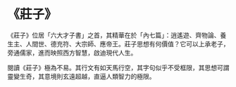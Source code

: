 # 《莊子》

《莊子》位居「六大才子書」之首，其精華在於「內七篇」：逍遙遊、齊物論、養生主、人間世、德充符、大宗師、應帝王。莊子思想有何價值？它可以上承老子，旁通儒家，進而映照西方智慧，啟迪現代人生。

閱讀《莊子》極為不易。其行文有如天馬行空，其字句似乎不受框限，其思想可謂靈變生奇，其意境則玄遠超越，直逼人類智力的極限。
